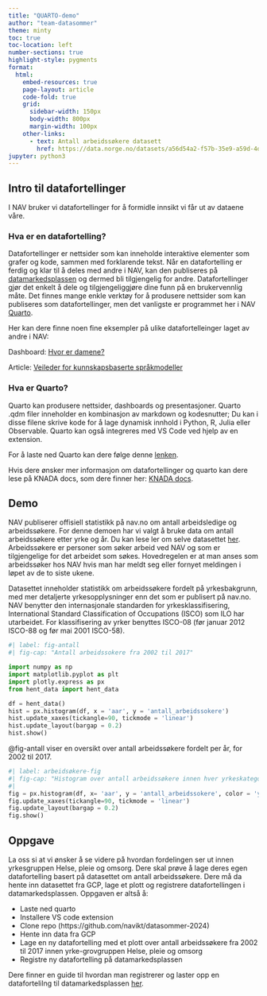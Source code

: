 ```yaml
---
title: "QUARTO-demo"
author: "team-datasommer"
theme: minty
toc: true
toc-location: left
number-sections: true
highlight-style: pygments
format:
  html:
    embed-resources: true
    page-layout: article
    code-fold: true
    grid:
      sidebar-width: 150px
      body-width: 800px
      margin-width: 100px
    other-links: 
      - text: Antall arbeidssøkere datasett
        href: https://data.norge.no/datasets/a56d54a2-f57b-35e9-a59d-4d0c87e69664
jupyter: python3
---
```


## Intro til datafortellinger
I NAV bruker vi datafortellinger for å formidle innsikt vi får ut av dataene våre.

### Hva er en datafortelling?

Datafortellinger er nettsider som kan inneholde interaktive elementer som grafer og kode, sammen med forklarende tekst. Når en datafortelling er ferdig og klar til å deles med andre i NAV, kan den publiseres på [datamarkedsplassen](https://data.ansatt.nav.no/) og dermed bli tilgjengelig for andre. Datafortellinger gjør det enkelt å dele og tilgjengeliggjøre dine funn på en brukervennlig måte. Det finnes mange enkle verktøy for å produsere nettsider som kan publiseres som datafortellinger, men det vanligste er programmet her i NAV [Quarto](https://quarto.org/).

Her kan dere finne noen fine eksempler på ulike datafortelleinger laget av andre i NAV: 

Dashboard: [Hvor er damene?](https://data.ansatt.nav.no/story/7ea943c9-ae07-4d75-9b65-d775c05230dc/make_dashboard.html)

Article: [Veileder for kunnskapsbaserte språkmodeller](https://data.ansatt.nav.no/story/58aa330c-3a72-470e-926f-22e029719879/bakgrunn.html)


### Hva er Quarto?
Quarto kan produsere nettsider, dashboards og presentasjoner. Quarto .qdm filer inneholder en kombinasjon av  markdown og kodesnutter; Du kan i disse filene skrive kode for å lage dynamisk innhold i Python, R, Julia eller Observable.  Quarto kan også integreres med VS Code ved hjelp av en extension.

For å laste ned Quarto kan dere følge denne [lenken](https://quarto.org/docs/download/tarball.html).


Hvis dere ønsker mer informasjon om datafortellinger og quarto kan dere lese på KNADA docs, som dere finner her: [KNADA docs](https://docs.knada.io/analyse/datafortellinger/).


## Demo

NAV publiserer offisiell statistikk på nav.no om antall arbeidsledige og arbeidssøkere. For denne demoen har vi valgt å bruke data om antall arbeidssøkere etter yrke og år. Du kan lese ler om selve datasettet [her](https://data.norge.no/datasets/a56d54a2-f57b-35e9-a59d-4d0c87e69664). Arbeidssøkere er personer som søker arbeid ved NAV og som er tilgjengelige for det arbeidet som søkes. Hovedregelen er at man anses som arbeidssøker hos NAV hvis man har meldt seg eller fornyet meldingen i løpet av de to siste ukene. 

 Datasettet inneholder statistikk om arbeidssøkere fordelt på yrkesbakgrunn, med mer detaljerte yrkesopplysninger enn det som er publisert på nav.no. NAV benytter den internasjonale standarden for yrkesklassifisering, International Standard Classification of Occupations (ISCO) som ILO har utarbeidet. For klassifisering av yrker benyttes ISCO-08 (før januar 2012 ISCO-88 og før mai 2001 ISCO-58). 

```python
#| label: fig-antall
#| fig-cap: "Antall arbeidssokere fra 2002 til 2017"

import numpy as np
import matplotlib.pyplot as plt
import plotly.express as px
from hent_data import hent_data

df = hent_data()
hist = px.histogram(df, x = 'aar', y = 'antall_arbeidssokere')
hist.update_xaxes(tickangle=90, tickmode = 'linear')
hist.update_layout(bargap = 0.2)
hist.show()

```

@fig-antall viser en oversikt over antall arbeidssøkere fordelt per år, for 2002 til 2017. 

```python
#| label: arbeidsøkere-fig
#| fig-cap: "Histogram over antall arbeidssøkere innen hver yrkeskategori. Visualiseringen inneholder tall fra $01.01.2002$ - $31.12.2017$."
#| 
fig = px.histogram(df, x= 'aar', y = 'antall_arbeidssokere', color = 'yrke_grovgruppe')
fig.update_xaxes(tickangle=90, tickmode = 'linear')
fig.update_layout(bargap = 0.2)
fig.show()
```



## Oppgave

La oss si at vi ønsker å se videre på hvordan fordelingen ser ut innen yrkesgruppen Helse, pleie og omsorg. Dere skal prøve å lage deres egen datafortelling basert på datasettet om antall arbeidssøkere. Dere må da hente inn datasettet fra GCP, lage et plott og registrere datafortellingen i datamarkedsplassen.
Oppgaven er altså å:

* Laste ned quarto
* Installere VS code extension
* Clone repo (https://github.com/navikt/datasommer-2024)
* Hente inn data fra GCP
* Lage en ny datafortelling med et plott over antall arbeidssøkere fra 2002 til 2017 innen yrke-grovgruppen Helse, pleie og omsorg
* Registre ny datafortelling på datamarkedsplassen


Dere finner en guide til hvordan man registrerer og laster opp en datafortelilng til datamarkedsplassen [her](https://docs.knada.io/analyse/datafortellinger/#lage-datafortelling).